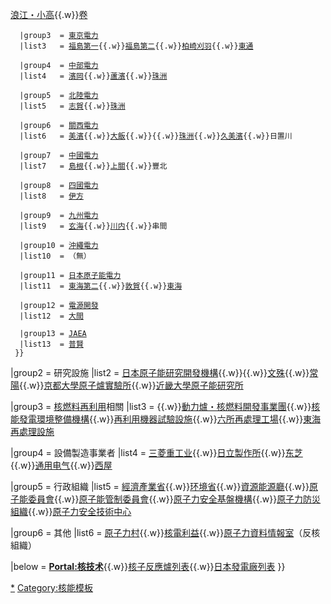{{Navbox
|name= 日本原子能產業
|title= {{flagicon|JPN}} [[日本核能]] [[File:Stylised atom with three Bohr model orbits and stylised nucleus.svg|20px]]
|image = 

|group1 = [[核電廠]]
|list1  = 
 {{Navbox |child
   |group1  = [[北海道電力]]
   |list1   = [[泊核能發電廠|泊]]

   |group2  = [[東北電力]]
   |list2   = [[東通核電廠|東通]]{{.w}}[[女川核电站|女川]]{{small|（1號機除役中）}}{{.w}}[[浪江・小高核能發電廠廠|浪江・小高]]{{small|（計畫中止）}}{{.w}}[[卷核能發電廠|卷]]{{small|（計畫中止）}}

   |group3  = [[東京電力]]
   |list3   = [[福島第一核電廠|福島第一]]{{small|（1-4號機損毀後除役中、5與6號機未受損除役中）}}{{.w}}[[福島第二核電廠|福島第二]]{{small|（除役中）}}{{.w}}[[柏崎刈羽核能發電廠|柏崎刈羽]]{{.w}}[[東通核能發電廠|東通]]{{small|（建設中）}}

   |group4  = [[中部電力]]
   |list4   = [[濱岡核電廠|濱岡]]{{small|（1-2號機除役中）}}{{.w}}[[蘆濱核能發電廠|蘆濱]]{{small|（計畫中止）}}{{.w}}[[珠洲核能發電廠|珠洲]]{{small|（計畫中止）}}

   |group5  = [[北陸電力]]
   |list5   = [[志賀核能發電廠|志賀]]{{.w}}[[珠洲核能發電廠|珠洲]]{{small|（計畫中止）}}

   |group6  = [[關西電力]]
   |list6   = [[美濱核電廠|美濱]]{{small|（1-2號機除役中）}}{{.w}}[[大飯發電廠|大飯]]{{small|（1-2號機除役中）}}{{.w}}{{le|高滨核电站|Takahama Nuclear Power Plant|高滨}}{{.w}}[[珠洲核能發電廠|珠洲]]{{small|（計畫中止）}}{{.w}}[[久美濱核能發電廠|久美濱]]{{small|（計畫中止）}}{{.w}}日置川{{small|（計畫中止）}}

   |group7  = [[中國電力 (日本)|中國電力]]
   |list7   = [[島根核能發電廠|島根]]{{small|（1號機除役中）}}{{.w}}[[上關核能發電廠|上關]]{{small|（計劃中）}}{{.w}}豐北{{small|（計畫中止）}}

   |group8  = [[四國電力]]
   |list8   = [[伊方核能發電廠|伊方]]{{small|（1-2號機除役中）}} 

   |group9  = [[九州電力]]
   |list9   = [[玄海核能發電廠|玄海]]{{small|（1-2號機除役中）}}{{.w}}[[川内核電廠|川内]]{{.w}}串間{{small|（中止）}}

   |group10 = [[沖繩電力]]
   |list10  = （無）

   |group11 = [[日本原子能電力]]
   |list11  = [[东海第二核电站|東海第二]]{{.w}}[[敦賀發電廠|敦賀]]{{.w}}[[東海發電廠|東海]]{{small|（結束）}}

   |group12 = [[電源開發]]
   |list12  = [[大間廠|大間]]{{small|（建設中）}}

   |group13 = [[日本原子能研究開發機構|JAEA]]
   |list13  = [[普賢核能發電廠|普賢]]{{small|（結束）}}
  }}

|group2 = 研究設施
|list2  =  [[日本原子能研究開發機構]]{{.w}}{{tsl|ja|J-PARC||J-PARC}}{{.w}}[[文殊 (核能設施)|文殊]]{{small|（除役中）}}{{.w}}[[常陽 (核能設施)|常陽]]{{.w}}[[京都大學原子爐實驗所]]{{.w}}[[近畿大學原子能研究所]]

|group3 = [[核燃料再利用]]相關
|list3  = {{tsl|ja|日本原燃||日本原燃}}{{.w}}[[動力爐・核燃料開發事業團]]{{.w}}[[核能發電環境整備機構]]{{.w}}[[再利用機器試驗設施]]{{.w}}[[六所再處理工場]]{{.w}}[[東海再處理設施]]

|group4 = 設備製造事業者
|list4  = [[三菱重工业]]{{.w}}[[日立製作所]]{{.w}}[[东芝]]{{.w}}[[通用电气]]{{.w}}[[西屋公司|西屋]]

|group5 = 行政組織
|list5  = [[經濟產業省]]{{.w}}[[环境省]]{{.w}}[[資源能源廳]]{{.w}}[[原子能委員會]]{{.w}}[[原子能管制委員會 (日本)|原子能管制委員會]]{{.w}}[[原子力安全基盤機構]]{{.w}}[[原子力防災組織]]{{.w}}[[原子力安全技術中心]]

|group6 = 其他
|list6  = [[原子力村]]{{.w}}[[核電利益]]{{.w}}[[原子力資料情報室]]（反核組織）

|below  = {{icon|portal}}'''[[Portal:核技术]]'''{{.w}}[[核子反應爐列表]]{{.w}}[[日本發電廠列表]]
}}<noinclude>

{{Documentation}}

[[Category:日本核能|*]]
[[Category:核能模板]]
</noinclude>